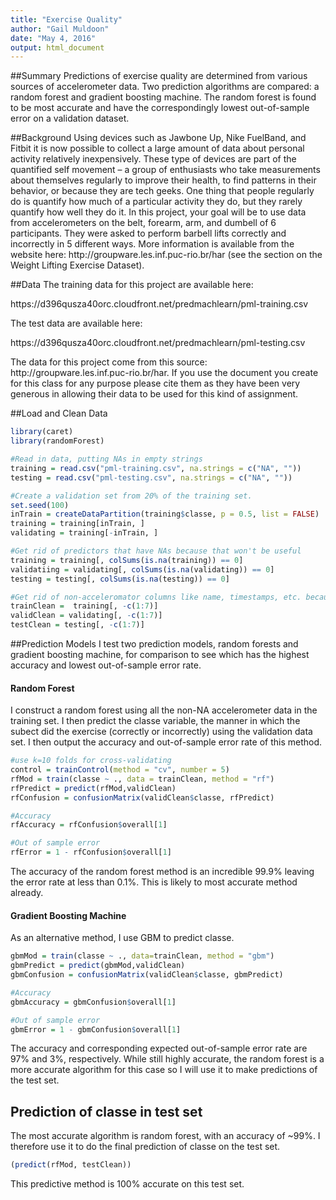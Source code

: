 ```yaml
---
title: "Exercise Quality"
author: "Gail Muldoon"
date: "May 4, 2016"
output: html_document
---
```

##Summary
Predictions of exercise quality are determined from various sources of accelerometer data. Two prediction algorithms are compared: a random forest and gradient boosting machine. The random forest is found to be most accurate and have the correspondingly lowest out-of-sample error on a validation dataset. 

##Background
Using devices such as Jawbone Up, Nike FuelBand, and Fitbit it is now possible to collect a large amount of data about personal activity relatively inexpensively. These type of devices are part of the quantified self movement – a group of enthusiasts who take measurements about themselves regularly to improve their health, to find patterns in their behavior, or because they are tech geeks. One thing that people regularly do is quantify how much of a particular activity they do, but they rarely quantify how well they do it. In this project, your goal will be to use data from accelerometers on the belt, forearm, arm, and dumbell of 6 participants. They were asked to perform barbell lifts correctly and incorrectly in 5 different ways. More information is available from the website here: http://groupware.les.inf.puc-rio.br/har (see the section on the Weight Lifting Exercise Dataset).

##Data 
The training data for this project are available here:

https://d396qusza40orc.cloudfront.net/predmachlearn/pml-training.csv

The test data are available here:

https://d396qusza40orc.cloudfront.net/predmachlearn/pml-testing.csv

The data for this project come from this source: http://groupware.les.inf.puc-rio.br/har. If you use the document you create for this class for any purpose please cite them as they have been very generous in allowing their data to be used for this kind of assignment.

##Load and Clean Data
```r
library(caret)
library(randomForest)

#Read in data, putting NAs in empty strings
training = read.csv("pml-training.csv", na.strings = c("NA", ""))
testing = read.csv("pml-testing.csv", na.strings = c("NA", ""))

#Create a validation set from 20% of the training set.
set.seed(100) 
inTrain = createDataPartition(training$classe, p = 0.5, list = FALSE)
training = training[inTrain, ]
validating = training[-inTrain, ]

#Get rid of predictors that have NAs because that won't be useful
training = training[, colSums(is.na(training)) == 0]
validatiing = validating[, colSums(is.na(validating)) == 0]
testing = testing[, colSums(is.na(testing)) == 0]

#Get rid of non-acceleromator columns like name, timestamps, etc. because they're not predictors
trainClean =  training[, -c(1:7)]
validClean = validating[, -c(1:7)]
testClean = testing[, -c(1:7)]
```

##Prediction Models
I test two prediction models, random forests and gradient boosting machine, for comparison to see which has the highest accuracy and lowest out-of-sample error rate.

#### Random Forest
I construct a random forest using all the non-NA accelerometer data in the training set. I then predict the classe variable, the manner in which the subect did the exercise (correctly or incorrectly) using the validation data set. I then output the accuracy and out-of-sample error rate of this method. 
```r
#use k=10 folds for cross-validating
control = trainControl(method = "cv", number = 5)
rfMod = train(classe ~ ., data = trainClean, method = "rf")
rfPredict = predict(rfMod,validClean)
rfConfusion = confusionMatrix(validClean$classe, rfPredict)

#Accuracy
rfAccuracy = rfConfusion$overall[1]

#Out of sample error
rfError = 1 - rfConfusion$overall[1]
```
The accuracy of the random forest method is an incredible 99.9% leaving the error rate at less than 0.1%. This is likely to most accurate method already.

#### Gradient Boosting Machine
As an alternative method, I use GBM to predict classe. 
```r
gbmMod = train(classe ~ ., data=trainClean, method = "gbm")
gbmPredict = predict(gbmMod,validClean)
gbmConfusion = confusionMatrix(validClean$classe, gbmPredict)

#Accuracy
gbmAccuracy = gbmConfusion$overall[1]

#Out of sample error
gbmError = 1 - gbmConfusion$overall[1]
```
The accuracy and corresponding expected out-of-sample error rate are 97% and 3%, respectively. While still highly accurate, the random forest is a more accurate algorithm for this case so I will use it to make predictions of the test set.

##  Prediction of classe in test set
The most accurate algorithm is random forest, with an accuracy of ~99%. I therefore use it to do the final prediction of classe on the test set. 
```r
(predict(rfMod, testClean))
```
This predictive method is 100% accurate on this test set. 
